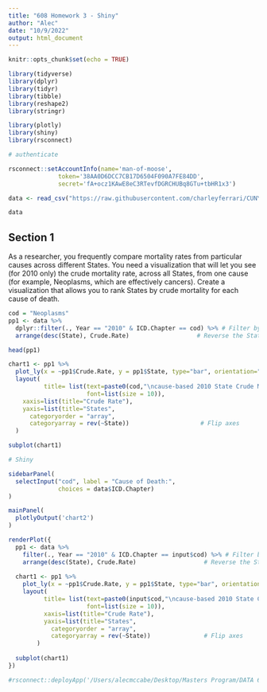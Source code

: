 ```yaml
---
title: "608 Homework 3 - Shiny"
author: "Alec"
date: "10/9/2022"
output: html_document
---
```


```r
knitr::opts_chunk$set(echo = TRUE)
```

```r
library(tidyverse)  
library(dplyr)    
library(tidyr)    
library(tibble)      
library(reshape2)   
library(stringr) 

library(plotly)
library(shiny)
library(rsconnect)
```


```r
# authenticate

rsconnect::setAccountInfo(name='man-of-moose',
			  token='38AA0D6DCC7CB17D6504F090A7FE84DD',
			  secret='fA+ocz1KAwE8eC3RTevfDGRCHUBq8GTu+tbHR1x3')
```



```r
data <- read_csv("https://raw.githubusercontent.com/charleyferrari/CUNY_DATA_608/master/module3/data/cleaned-cdc-mortality-1999-2010-2.csv")
```

```r
data
```

## Section 1

As a researcher, you frequently compare mortality rates from particular causes across different States. You need a visualization that will let you see (for 2010 only) the crude mortality rate, across all States, from one cause (for example, Neoplasms, which are effectively cancers). Create a visualization that allows you to rank States by crude mortality for each cause of death.

```r
cod = "Neoplasms"
pp1 <- data %>%
  dplyr::filter(., Year == "2010" & ICD.Chapter == cod) %>% # Filter by year and COD
  arrange(desc(State), Crude.Rate)                   # Reverse the State order to flip axes

head(pp1)
```

```r
chart1 <- pp1 %>%
  plot_ly(x = ~pp1$Crude.Rate, y = pp1$State, type="bar", orientation="h") %>%
  layout(
          title= list(text=paste0(cod,"\ncause-based 2010 State Crude Mortality Rates"),
                      font=list(size = 10)),
    xaxis=list(title="Crude Rate"),
    yaxis=list(title="States",
      categoryorder = "array",
      categoryarray = rev(~State))                    # Flip axes
  )

subplot(chart1) 
```

```r
# Shiny

sidebarPanel(
  selectInput("cod", label = "Cause of Death:",
              choices = data$ICD.Chapter)
)

mainPanel( 
  plotlyOutput('chart2') 
)

renderPlot({
  pp1 <- data %>%
    filter(., Year == "2010" & ICD.Chapter == input$cod) %>% # Filter by year and COD
    arrange(desc(State), Crude.Rate)                   # Reverse the State order to flip axes
  
  chart1 <- pp1 %>%
    plot_ly(x = ~pp1$Crude.Rate, y = pp1$State, type="bar", orientation="h") %>%
    layout(
          title= list(text=paste0(input$cod,"\ncause-based 2010 State Crude Mortality Rates"),
                      font=list(size = 10)),
          xaxis=list(title="Crude Rate"),
          yaxis=list(title="States",
            categoryorder = "array",
            categoryarray = rev(~State))               # Flip axes
        )
  
  subplot(chart1)    
})
```

```r
#rsconnect::deployApp('/Users/alecmccabe/Desktop/Masters Program/DATA 608/DATA608/homework3/homework3_rmd.Rmd')
```


